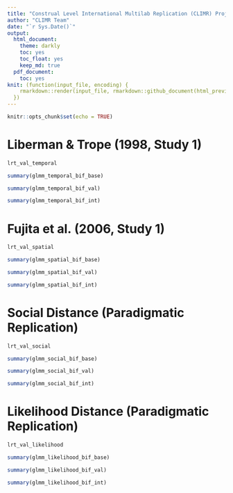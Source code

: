 ```yaml
---
title: "Construal Level International Multilab Replication (CLIMR) Project: Robustness Tests Accounting for Valence Differences in the Response Options for the Items on the Behavior Identification Form (BIF)"
author: "CLIMR Team"
date: "`r Sys.Date()`"
output:
  html_document:
    theme: darkly
    toc: yes
    toc_float: yes
    keep_md: true
  pdf_document:
    toc: yes
knit: (function(input_file, encoding) {
    rmarkdown::render(input_file, rmarkdown::github_document(html_preview = FALSE), encoding = encoding, output_dir = "./reports/")
  })
---
```


```r
knitr::opts_chunk$set(echo = TRUE)

```

# Liberman & Trope (1998, Study 1)

```r
lrt_val_temporal
```

```r
summary(glmm_temporal_bif_base)
```

```r
summary(glmm_temporal_bif_val)
```

```r
summary(glmm_temporal_bif_int)
```

# Fujita et al. (2006, Study 1)

```r
lrt_val_spatial
```

```r
summary(glmm_spatial_bif_base)
```

```r
summary(glmm_spatial_bif_val)
```

```r
summary(glmm_spatial_bif_int)
```

# Social Distance (Paradigmatic Replication)

```r
lrt_val_social
```

```r
summary(glmm_social_bif_base)
```

```r
summary(glmm_social_bif_val)
```

```r
summary(glmm_social_bif_int)
```

# Likelihood Distance (Paradigmatic Replication)

```r
lrt_val_likelihood
```

```r
summary(glmm_likelihood_bif_base)
```

```r
summary(glmm_likelihood_bif_val)
```

```r
summary(glmm_likelihood_bif_int)
```
